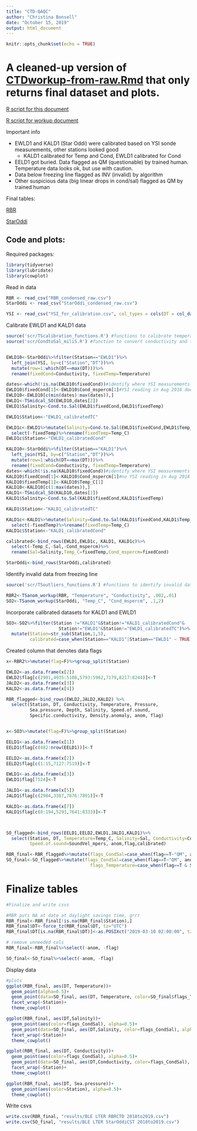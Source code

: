 ```yaml
---
title: "CTD-QAQC"
author: "Christina Bonsell"
date: "October 15, 2019"
output: html_document
---
```


```r
knitr::opts_chunk$set(echo = TRUE)
```


# A cleaned-up version of [CTDworkup-from-raw.Rmd](https://cbonsell.github.io/ble-instrumentation/CTDworkup-from-raw) that only returns final dataset and plots.

[R script for this document](https://github.com/cbonsell/ble-instrumentation/blob/master/CTD-QAQC.Rmd)

[R script for workup document](https://github.com/cbonsell/ble-instrumentation/blob/master/CTDworkup.Rmd)

Important info

* EWLD1 and KALD1 (Star Oddi) were calibrated based on YSI sonde measurements, other stations looked good
    + KALD1 calibrated for Temp and Cond, EWLD1 calibrated for Cond
* EELD1 got buried. Data flagged as QM (questionable) by trained human. Temperature data looks ok, but use with caution. 
* Data below freezing line flagged as INV (invalid) by algorithm
* Other suspicious data (big linear drops in cond/sal) flagged as QM by trained human

Final tables: 

[RBR](https://github.com/cbonsell/ble-instrumentation/blob/master/results/BLE%20LTER%20RBRCTD%202018to2019.csv)

[StarOddi](https://github.com/cbonsell/ble-instrumentation/blob/master/results/BLE%20LTER%20StarOddiCST%202018to2019.csv)


## Code and plots:

Required packages:

```r
library(tidyverse)
library(lubridate)
library(cowplot)
```


Read in data
```r

RBR <- read_csv("RBR_condensed_raw.csv")
StarOddi <- read_csv("StarOddi_condensed_raw.csv")

YSI <- read_csv("YSI_for_calibration.csv", col_types = cols(DT = col_datetime(format = "%m/%d/%Y %H:%M")))
```



Calibrate EWLD1 and KALD1 data
```r
source('scr/TScalibration_functions.R') #functions to calibrate temperature, conductivity and salinity, using YSI calibration measurements
source('scr/CondtoSal_miliS.R') #function to convert conductivity and temp to salinity


EWLD10<-StarOddi%>%filter(Station=="EWLD1")%>%
  left_join(YSI, by=c("Station","DT"))%>%
  mutate(row=1:which(DT==max(DT)))%>%
  rename(fixedCond=Conductivity, fixedTemp=Temperature)

dates<-which(!is.na(EWLD10$fixedCond))#identify where YSI measurements took place, ignore the June ones bc we were off Station
EWLD10$fixedCond[1]<-EWLD10$Cond_mspercm[1]#YSI reading in Aug 2018 doesn't make sense
EWLD10<-EWLD10[c(min(dates):max(dates)),]
EWLD1<-TSmidcal_SO(EWLD10,dates[2])
EWLD1$Salinity<-Cond.to.Sal(EWLD1$fixedCond,EWLD1$fixedTemp)

EWLD1$Station<-"EWLD1_calibratedTC"

EWLD1c<-EWLD1%>%mutate(Salinity=Cond.to.Sal(EWLD1$fixedCond,EWLD1$Temp_C))%>%
  select(-fixedTemp)%>%rename(fixedTemp=Temp_C)
EWLD1c$Station<-"EWLD1_calibratedCond"

KALD10<-StarOddi%>%filter(Station=="KALD1")%>%
  left_join(YSI, by=c("Station","DT"))%>%
  mutate(row=1:which(DT==max(DT)))%>%
  rename(fixedCond=Conductivity, fixedTemp=Temperature)
dates<-which(!is.na(KALD10$fixedCond))#identify where YSI measurements took place, ignore the June ones bc we were off Station
KALD10$fixedCond[1]<-KALD10$Cond_mspercm[1]#no YSI reading in Aug 2018
KALD10$fixedTemp[1]<-KALD10$Temp_C[1]
KALD10<-KALD10[c(1:max(dates)),]
KALD1<-TSmidcal_SO(KALD10,dates[1])
KALD1$Salinity<-Cond.to.Sal(KALD1$fixedCond,KALD1$fixedTemp)

KALD1$Station<-"KALD1_calibratedTC"

KALD1c<-KALD1%>%mutate(Salinity=Cond.to.Sal(KALD1$fixedCond,KALD1$Temp_C))%>%
  select(-fixedTemp)%>%rename(fixedTemp=Temp_C)
KALD1c$Station<-"KALD1_calibratedCond"

calibrated<-bind_rows(EWLD1,EWLD1c, KALD1, KALD1c)%>%
  select(-Temp_C,-Sal,-Cond_mspercm)%>%
  rename(Sal=Salinity,Temp_C=fixedTemp,Cond_mspercm=fixedCond)

StarOddi<-bind_rows(StarOddi,calibrated)
```

Identify invalid data from freezing line
```r
source('scr/TSoutliers_functions.R') #functions to identify invalid data from freezing line

RBR2<-TSanom_workup(RBR, "Temperature", "Conductivity", .002,.01)
SO2<-TSanom_workup(StarOddi, "Temp_C", "Cond_mspercm", .1,2)
```

Incorporate calibrated datasets for KALD1 and EWLD1
```r
SO3<-SO2%>%filter(Station !="KALD1"&Station!="KALD1_calibratedCond"&
                    Station!="EWLD1"&Station!="EWLD1_calibratedTC")%>%
  mutate(Station=str_sub(Station,1,5),
         calibrated=case_when(Station=="KALD1"|Station=="EWLD1" ~ TRUE))
```

Created column that denotes data flags
```r

x<-RBR2%>%mutate(flag=F)%>%group_split(Station)

EWLD2<-as.data.frame(x[2])
EWLD2$flag[c(2901,4935:5108,5793:5962,7179,8217:8244)]<-T
JALD2<-as.data.frame(x[3])
KALD2<-as.data.frame(x[4])

RBR_flagged<-bind_rows(EWLD2,JALD2,KALD2) %>%
  select(Station, DT, Conductivity, Temperature, Pressure, 
         Sea.pressure, Depth, Salinity, Speed.of.sound, 
         Specific.conductivity, Density.anomaly, anom, flag)


x<-SO3%>%mutate(flag=F)%>%group_split(Station)

EELD1<-as.data.frame(x[1])
EELD1$flag[c(482:nrow(EELD1))]<-T

EELD2<-as.data.frame(x[2])
EELD2$flag[c(1:15,7127:7519)]<-T

EWLD1<-as.data.frame(x[3])
EWLD1$flag[7524]<-T

JALD1<-as.data.frame(x[5])
JALD1$flag[c(2984,3387,7676:7891)]<-T

KALD1<-as.data.frame(x[7])
KALD1$flag[c(8:194,5293,7641:8333)]<-T



SO_flagged<-bind_rows(EELD1,EELD2,EWLD1,JALD1,KALD1)%>%
  select(Station, DT, Temperature=Temp_C, Salinity=Sal, Conductivity=Cond_mspercm,
         Speed.of.sound=SoundVel_mpers, anom,flag,calibrated)

```

```r
RBR_final<-RBR_flagged%>%mutate(flags_CondSal=case_when(flag==T~"QM", anom==T~"INV"))
SO_final<-SO_flagged%>%mutate(flags_CondSal=case_when(flag==T~"QM", anom==T~"INV"), 
                                flags_Temperature=case_when(flag==T & Station=="EELD1" ~ "QM"))
```

# Finalize tables
```r
#Finalize and write csvs

#RBR puts NA at date at daylight savings time, grrr
RBR_final<-RBR_final[!is.na(RBR_final$Station),]
RBR_final$DT<-force_tz(RBR_final$DT, tz="UTC")
RBR_final$DT[is.na(RBR_final$DT)]<-as.POSIXct("2019-03-10 02:00:00", tz="UTC")

# remove unneeded cols
RBR_final<-RBR_final%>%select(-anom, -flag)

SO_final<-SO_final%>%select(-anom, -flag)

```

Display data

```r
#plots
ggplot(RBR_final, aes(DT, Temperature))+
  geom_point(alpha=0.5)+
  geom_point(data=SO_final, aes(DT, Temperature, color=SO_final$flags_Tempurature), alpha=0.5)+
  facet_wrap(~Station)+
  theme_cowplot()

ggplot(RBR_final, aes(DT,Salinity))+
  geom_point(aes(color=flags_CondSal), alpha=0.5)+
  geom_point(data=SO_final, aes(DT,Salinity, color=flags_CondSal), alpha=0.5)+
  facet_wrap(~Station)+
  theme_cowplot()

ggplot(RBR_final, aes(DT, Conductivity))+
  geom_point(aes(color=flags_CondSal), alpha=0.5)+
  geom_point(data=SO_final, aes(DT,Conductivity, color=flags_CondSal), alpha=0.5)+
  facet_wrap(~Station)+
  theme_cowplot()

ggplot(RBR_final, aes(DT, Sea.pressure))+
  geom_point(aes(color=Station), alpha=0.5)+
  theme_cowplot()
```

Write csvs
```r
write.csv(RBR_final, "results/BLE LTER RBRCTD 2018to2019.csv")
write.csv(SO_final, "results/BLE LTER StarOddiCST 2018to2019.csv")
```


